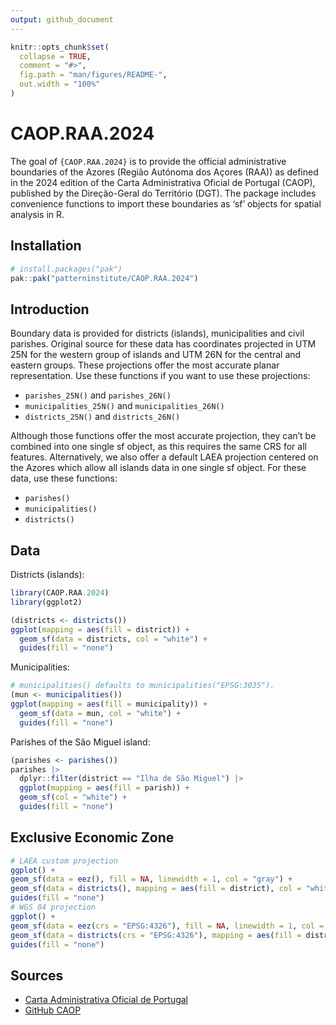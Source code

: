 ```yaml
---
output: github_document
---
```


<!-- README.md is generated from README.Rmd. Please edit that file -->

```r
knitr::opts_chunk$set(
  collapse = TRUE,
  comment = "#>",
  fig.path = "man/figures/README-",
  out.width = "100%"
)
```

# CAOP.RAA.2024

<!-- badges: start -->
<!-- badges: end -->

The goal of `{CAOP.RAA.2024}` is to provide the official administrative boundaries
of the Azores (Região Autónoma dos Açores (RAA)) as defined in the 2024 edition
of the Carta Administrativa Oficial de Portugal (CAOP), published by the
Direção-Geral do Território (DGT). The package includes convenience functions to
import these boundaries as 'sf' objects for spatial analysis in R.

## Installation

``` r
# install.packages("pak")
pak::pak("patterninstitute/CAOP.RAA.2024")
```

## Introduction

Boundary data is provided for districts (islands), municipalities and civil
parishes. Original source for these data has coordinates projected in UTM 25N for
the western group of islands and UTM 26N for the central and eastern groups.
These projections offer the most accurate planar representation. Use these
functions if you want to use these projections:

- `parishes_25N()` and `parishes_26N()`
- `municipalities_25N()` and `municipalities_26N()`
- `districts_25N()` and `districts_26N()`

Although those functions offer the most accurate projection, they can't be
combined into one single sf object, as this requires the same CRS for all
features. Alternatively, we also offer a default LAEA projection centered on the
Azores which allow all islands data in one single sf object. For these data, use
these functions:

- `parishes()`
- `municipalities()`
- `districts()`

## Data

Districts (islands):

```r
library(CAOP.RAA.2024)
library(ggplot2)

(districts <- districts())
ggplot(mapping = aes(fill = district)) +
  geom_sf(data = districts, col = "white") +
  guides(fill = "none")
```

Municipalities:

```r
# municipalities() defaults to municipalities("EPSG:3035").
(mun <- municipalities())
ggplot(mapping = aes(fill = municipality)) +
  geom_sf(data = mun, col = "white") +
  guides(fill = "none")
```

Parishes of the São Miguel island:

```r
(parishes <- parishes())
parishes |>
  dplyr::filter(district == "Ilha de São Miguel") |>
  ggplot(mapping = aes(fill = parish)) +
  geom_sf(col = "white") +
  guides(fill = "none")
```

## Exclusive Economic Zone

```r
# LAEA custom projection
ggplot() +
geom_sf(data = eez(), fill = NA, linewidth = 1, col = "gray") +
geom_sf(data = districts(), mapping = aes(fill = district), col = "white") +
guides(fill = "none")
# WGS 84 projection
ggplot() +
geom_sf(data = eez(crs = "EPSG:4326"), fill = NA, linewidth = 1, col = "gray") +
geom_sf(data = districts(crs = "EPSG:4326"), mapping = aes(fill = district), col = "white") +
guides(fill = "none")
```


## Sources

- [Carta Administrativa Oficial de Portugal](https://www.dgterritorio.gov.pt/cartografia/cartografia-tematica/caop)
- [GitHub CAOP](https://github.com/dgterritorio/CAOP)
